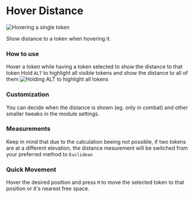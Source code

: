 
# Hover Distance
<Image src="/images/Hover-Distance/Hdsingle.png" alt="Hovering a single token"   className={styles.wikiImage}/>

<ModuleInfo/>

Show distance to a token when hovering it.

### How to use

Hover a token while having a token selected to show the distance to that
token Hold `ALT` to highlight all
visible tokens and show the distance to all of them
<Image src="/images/Hover-Distance/Hdmasshighlight.png" alt="Holding ALT to highlight all tokens"   className={styles.wikiImage}/>

### Customization

You can decide when the distance is shown (eg. only in combat) and other
smaller tweaks in the module settings.

### Measurements

Keep in mind that due to the calculation beeing not possible, if two
tokens are at a different elevation, the distance mesurement will be
switched from your preferred method to `Euclidean`

### Quick Movement

Hover the desired position and press `M` to move the selected token to that position or it's nearest free space.
